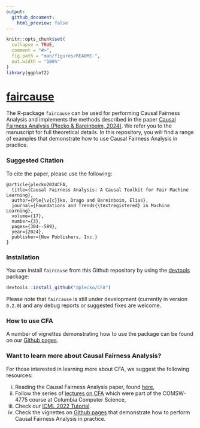 ```yaml
---
output:
  github_document:
    html_preview: false
---
```


<!-- README.md is generated from README.Rmd. Please edit that file -->

```r
knitr::opts_chunk$set(
  collapse = TRUE,
  comment = "#>",
  fig.path = "man/figures/README-",
  out.width = "100%"
)
library(ggplot2)
```

# [faircause](https://github.com/dplecko/CFA)

<!-- badges: start 
[![Lifecycle](https://img.shields.io/badge/lifecycle-stable-brightgreen.svg)](https://lifecycle.r-lib.org/articles/stages.html#stable)
[![R build status](https://github.com/dplecko/fairadapt/workflows/build/badge.svg)](https://github.com/dplecko/fairadapt/actions?query=workflow%3Abuild)
[![R check status](https://github.com/dplecko/fairadapt/workflows/check/badge.svg)](https://github.com/dplecko/fairadapt/actions?query=workflow%3Acheck)
[![pkgdown build status](https://github.com/dplecko/fairadapt/workflows/pkgdown/badge.svg)](https://github.com/dplecko/fairadapt/actions?query=workflow%3Apkgdown)
[![covr status](https://github.com/dplecko/fairadapt/workflows/coverage/badge.svg)](https://github.com/dplecko/fairadapt/actions?query=workflow%3Acoverage)
[![Codecov test coverage](https://codecov.io/gh/dplecko/fairadapt/branch/main/graph/badge.svg?token=8A0EL5N4RE)](https://app.codecov.io/gh/dplecko/fairadapt)
<!-- badges: end -->

The R-package `faircause` can be used for performing Causal Fairness Analysis and implements the methods described in the paper [Causal Fairness Analysis (Plecko & Bareinboim, 2024)](https://causalai.net/r90.pdf). We refer you to the manuscript for full theoretical details. In this repository, you will find a range of examples that demonstrate how to use Causal Fairness Analysis in practice.

### Suggested Citation

To cite the paper, please use the following:
```
@article{plecko2024CFA,
  title={Causal Fairness Analysis: A Causal Toolkit for Fair Machine Learning},
  author={Ple{\v{c}}ko, Drago and Bareinboim, Elias},
  journal={Foundations and Trends{\textregistered} in Machine Learning},
  volume={17},
  number={3},
  pages={304--589},
  year={2024},
  publisher={Now Publishers, Inc.}
}
```

### Installation

You can install `faircause` from this Github repository by using the [devtools](https://cran.r-project.org/web/packages/devtools/index.html) package:

```r
devtools::install_github("dplecko/CFA")
```

Please note that `faircause` is still under development (currently in version `0.2.0`) and any debug reports or suggested fixes are welcome.

### How to use CFA

A number of vignettes demonstrating how to use the package can be found on our [Github pages](https://dplecko.github.io/CFA/).

### Want to learn more about Causal Fairness Analysis?
For those interested in learning more about CFA, we suggest the following resources:

<ol style="list-style-type: lower-roman; counter-reset: list;">
  <li> Reading the Causal Fairness Analysis paper, found <a href="https://causalai.net/r90.pdf">here</a>,</li>
  <li> Follow the series of <a href="https://www.cs.columbia.edu/~dplecko/#teaching">lectures on CFA</a> which were part of the COMSW-4775 course at Columbia Computer Science,</li>
  <li> Check our <a href="https://fairness.causalai.net/">ICML 2022 Tutorial</a>.</li>
  <li> Check the vignettes on <a href="https://dplecko.github.io/CFA/">Github pages</a> that demonstrate how to perform Causal Fairness Analysis in practice.</li>
</ol>
